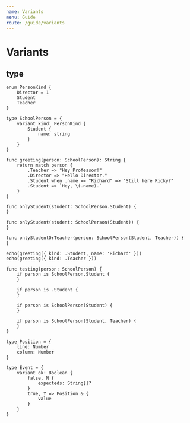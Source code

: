 ```yaml
---
name: Variants
menu: Guide
route: /guide/variants
---
```


# Variants

## type

```kaoscript
enum PersonKind {
    Director = 1
    Student
    Teacher
}

type SchoolPerson = {
    variant kind: PersonKind {
        Student {
            name: string
        }
    }
}

func greeting(person: SchoolPerson): String {
    return match person {
        .Teacher => "Hey Professor!"
        .Director => "Hello Director."
        .Student when .name == "Richard" => "Still here Ricky?"
        .Student => `Hey, \(.name).`
    }
}

func onlyStudent(student: SchoolPerson.Student) {
}

func onlyStudent(student: SchoolPerson(Student)) {
}

func onlyStudentOrTeacher(person: SchoolPerson(Student, Teacher)) {
}

echo(greeting({ kind: .Student, name: 'Richard' }))
echo(greeting({ kind: .Teacher }))

func testing(person: SchoolPerson) {
	if person is SchoolPerson.Student {
	}

	if person is .Student {
	}

	if person is SchoolPerson(Student) {
	}

	if person is SchoolPerson(Student, Teacher) {
	}
}
```

```kaoscript
type Position = {
	line: Number
	column: Number
}

type Event = {
	variant ok: Boolean {
		false, N {
			expecteds: String[]?
		}
		true, Y => Position & {
			value
		}
	}
}
```

<!-- ## struct

```kaoscript
enum PersonKind {
    Director = 1
    Student
    Teacher
}

struct SchoolPerson {
    variant kind: PersonKind
}
struct Student extends SchoolPerson(Student) {
    name: string
}

echo(greeting(Student.new('Richard')))
echo(greeting(.Teacher))
```

```kaoscript
enum PersonKind {
    Director = 1
    Student
    Teacher
}

struct SchoolPerson {
    variant kind: PersonKind {
        Student {
            name: string
        }
    }
}

echo(greeting(.Student.new('Richard')))
echo(greeting(.Teacher))
```

## variant

```kaoscript
variant SchoolPerson {
	Director
    Student { name: String }
	Teacher
}

echo(greeting(.Student.new('Richard')))
echo(greeting(.Teacher))
``` -->
